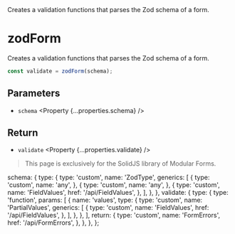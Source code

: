 
<Title>zodForm</Title>
<Description>
  Creates a validation functions that parses the Zod schema of a form.
</Description>

# zodForm

<Solid block>

Creates a validation functions that parses the Zod schema of a form.

```ts
const validate = zodForm(schema);
```

## Parameters

- `schema` <Property {...properties.schema} />

## Return

- `validate` <Property {...properties.validate} />

</Solid>

<Qwik block>

> This page is exclusively for the SolidJS library of Modular Forms.

</Qwik>

  schema: {
    type: {
      type: 'custom',
      name: 'ZodType',
      generics: [
        {
          type: 'custom',
          name: 'any',
        },
        {
          type: 'custom',
          name: 'any',
        },
        {
          type: 'custom',
          name: 'FieldValues',
          href: '/api/FieldValues',
        },
      ],
    },
  },
  validate: {
    type: {
      type: 'function',
      params: [
        {
          name: 'values',
          type: {
            type: 'custom',
            name: 'PartialValues',
            generics: [
              {
                type: 'custom',
                name: 'FieldValues',
                href: '/api/FieldValues',
              },
            ],
          },
        },
      ],
      return: {
        type: 'custom',
        name: 'FormErrors',
        href: '/api/FormErrors',
      },
    },
  },
};
